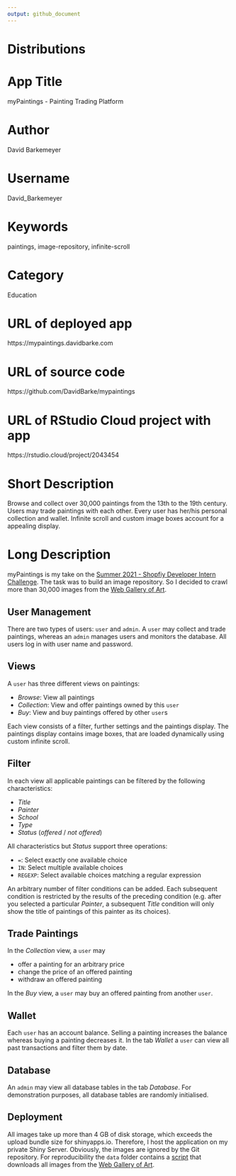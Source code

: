 ```yaml
---
output: github_document
---
```


# Distributions

# App Title

myPaintings - Painting Trading Platform

# Author

David Barkemeyer

# Username

David_Barkemeyer

# Keywords

paintings, image-repository, infinite-scroll

# Category

Education

# URL of deployed app

https://mypaintings.davidbarke.com

# URL of source code

https://github.com/DavidBarke/mypaintings

# URL of RStudio Cloud project with app

https://rstudio.cloud/project/2043454

# Short Description

Browse and collect over 30,000 paintings from the 13th to the 19th century. Users may trade paintings with each other. Every user has her/his personal collection and wallet. Infinite scroll and custom image boxes account for a appealing display.

# Long Description

myPaintings is my take on the [Summer 2021 - Shopfiy Developer Intern Challenge](https://docs.google.com/document/d/1ZKRywXQLZWOqVOHC4JkF3LqdpO3Llpfk_CkZPR8bjak/edit). The task was to build an image repository. So I decided to crawl more than 30,000 images from the [Web Gallery of Art](https://www.wga.hu/).

## User Management

There are two types of users: `user` and `admin`. A `user` may collect and trade paintings, whereas an `admin` manages users and monitors the database. All users log in with user name and password.

## Views

A `user` has three different views on paintings:

* *Browse*: View all paintings
* *Collection*: View and offer paintings owned by this `user`
* *Buy*: View and buy paintings offered by other `user`s

Each view consists of a filter, further settings and the paintings display. The paintings display contains image boxes, that are loaded dynamically using custom infinite scroll.

## Filter

In each view all applicable paintings can be filtered by the following characteristics:

* *Title*
* *Painter*
* *School*
* *Type*
* *Status* (*offered* / *not offered*)

All characteristics but *Status* support three operations:

* `=`: Select exactly one available choice
* `IN`: Select multiple available choices
* `REGEXP`: Select available choices matching a regular expression

An arbitrary number of filter conditions can be added. Each subsequent condition is restricted by the results of the preceding condition (e.g. after you selected a particular *Painter*, a subsequent *Title* condition will only show the title of paintings of this painter as its choices).

## Trade Paintings

In the *Collection* view, a `user` may

* offer a painting for an arbitrary price
* change the price of an offered painting
* withdraw an offered painting

In the *Buy* view, a `user` may buy an offered painting from another `user`.

## Wallet

Each `user` has an account balance. Selling a painting increases the balance whereas buying a painting decreases it. In the tab *Wallet* a `user` can view all past transactions and filter them by date.

## Database

An `admin` may view all database tables in the tab *Database*. For demonstration purposes, all database tables are randomly initialised.

## Deployment

All images take up more than 4 GB of disk storage, which exceeds the upload bundle size for shinyapps.io. Therefore, I host the application on my private Shiny Server. Obviously, the images are ignored by the Git repository. For reproducibility the `data` folder contains a [script](https://github.com/DavidBarke/myPaintings/blob/master/data/process_catalog.R) that downloads all images from the [Web Gallery of Art](https://www.wga.hu/).











